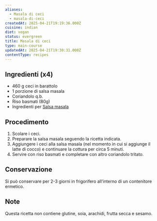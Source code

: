 ```yaml
---
aliases:
  - Masala di ceci
  - masala-di-ceci
createdAt: 2025-04-21T19:19:36.000Z
cuisine: indian
diet: vegan
status: evergreen
title: Masala di ceci
type: main-course
updatedAt: 2025-04-21T19:30:31.000Z
contentType: recipes
---
```

## Ingredienti (x4)

- 460 g ceci in barattolo
- 1 porzione di salsa masala
- Coriandolo q.b.
- Riso basmati (80g)
- Ingredienti per [Salsa masala](Salsa%20masala%201c6be6a92e8380bfb271cc498d52d48e.md)

## Procedimento

1. Scolare i ceci.
2. Preparare la salsa masala seguendo la ricetta indicata.
3. Aggiungere i ceci alla salsa masala (nel momento in cui si aggiunge il latte di cocco) e continuare la cottura per circa 5 minuti.
4. Servire con riso basmati e completare con altro coriandolo tritato.

## Conservazione

Si può conservare per 2-3 giorni in frigorifero all’interno di un contenitore ermetico.

## Note

Questa ricetta non contiene glutine, soia, arachidi, frutta secca e sesamo.
